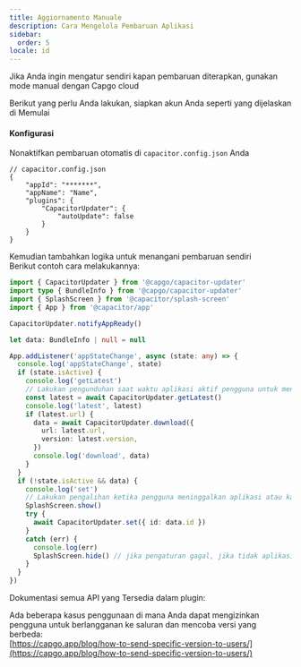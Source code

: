 ```yaml
---
title: Aggiornamento Manuale
description: Cara Mengelola Pembaruan Aplikasi
sidebar:
  order: 5
locale: id
---
```



Jika Anda ingin mengatur sendiri kapan pembaruan diterapkan, gunakan mode manual dengan Capgo cloud

Berikut yang perlu Anda lakukan, siapkan akun Anda seperti yang dijelaskan di Memulai

<LinkCard
	title="Memulai"
	href="/docs/plugin/cloud-mode/getting-started"
/>

#### Konfigurasi
Nonaktifkan pembaruan otomatis di ```capacitor.config.json``` Anda

```tsx
// capacitor.config.json
{
	"appId": "*******",
	"appName": "Name",
	"plugins": {
		"CapacitorUpdater": {
			"autoUpdate": false
		}
	}
}
```

Kemudian tambahkan logika untuk menangani pembaruan sendiri\
Berikut contoh cara melakukannya:

```typescript
import { CapacitorUpdater } from '@capgo/capacitor-updater'
import type { BundleInfo } from '@capgo/capacitor-updater'
import { SplashScreen } from '@capacitor/splash-screen'
import { App } from '@capacitor/app'

CapacitorUpdater.notifyAppReady()

let data: BundleInfo | null = null

App.addListener('appStateChange', async (state: any) => {
  console.log('appStateChange', state)
  if (state.isActive) {
    console.log('getLatest')
    // Lakukan pengunduhan saat waktu aplikasi aktif pengguna untuk mencegah kegagalan unduhan
    const latest = await CapacitorUpdater.getLatest()
    console.log('latest', latest)
    if (latest.url) {
      data = await CapacitorUpdater.download({
        url: latest.url,
        version: latest.version,
      })
      console.log('download', data)
    }
  }
  if (!state.isActive && data) {
    console.log('set')
    // Lakukan pengalihan ketika pengguna meninggalkan aplikasi atau kapan pun Anda mau
    SplashScreen.show()
    try {
      await CapacitorUpdater.set({ id: data.id })
    }
    catch (err) {
      console.log(err)
      SplashScreen.hide() // jika pengaturan gagal, jika tidak aplikasi baru harus menyembunyikannya
    }
  }
})
```

Dokumentasi semua API yang Tersedia dalam plugin:

<LinkCard
	title="Metode"
	href="/docs/plugin/api/"
/>

Ada beberapa kasus penggunaan di mana Anda dapat mengizinkan pengguna untuk berlangganan ke saluran dan mencoba versi yang berbeda:\
[https://capgo.app/blog/how-to-send-specific-version-to-users/](https://capgo.app/blog/how-to-send-specific-version-to-users/)